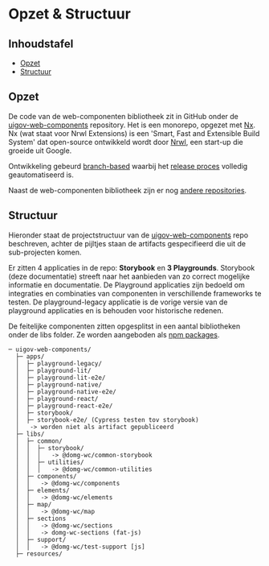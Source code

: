 
<Meta title="Bijdragen/Opzet & Structuur" />

# Opzet & Structuur

## Inhoudstafel

-   [Opzet](#opzet)
-   [Structuur](#structuur)

## Opzet

De code van de web-componenten bibliotheek zit in GitHub onder de
[uigov-web-components](https://github.com/milieuinfo/uigov-web-components) repository. Het is een monorepo, opgezet met
[Nx](https://nx.dev/). Nx (wat staat voor Nrwl Extensions) is een 'Smart, Fast and Extensible Build System' dat
open-source ontwikkeld wordt door [Nrwl](https://github.com/nrwl), een start-up die groeide uit Google.

Ontwikkeling gebeurd [branch-based](/story/bijdragen-git-branching-strategie--page) waarbij het
[release proces](/story/beheren-ci-cd--page) volledig geautomatiseerd is.

Naast de web-componenten bibliotheek zijn er nog [andere repositories](/story/beheren-repositories--page).

## Structuur

Hieronder staat de projectstructuur van de [uigov-web-components](https://github.com/milieuinfo/uigov-web-components)
repo beschreven, achter de pijltjes staan de artifacts gespecifieerd die uit de sub-projecten komen.

Er zitten 4 applicaties in de repo: **Storybook** en **3 Playgrounds**.
Storybook (deze documentatie) streeft naar het aanbieden van zo correct mogelijke informatie en documentatie.
De Playground applicaties zijn bedoeld om integraties en combinaties van componenten in verschillende frameworks te testen.
De playground-legacy applicatie is de vorige versie van de playground applicaties en is behouden voor historische redenen.

De feitelijke componenten zitten opgesplitst in een aantal bibliotheken onder de libs folder. Ze worden aangeboden
als [npm packages](/story/afnemen-artifacts--page).

```
─ uigov-web-components/
  ├─ apps/
  │  ├─ playground-legacy/
  │  ├─ playground-lit/
  │  ├─ playground-lit-e2e/
  │  ├─ playground-native/
  │  ├─ playground-native-e2e/
  │  ├─ playground-react/
  │  ├─ playground-react-e2e/
  │  ├─ storybook/
  │  ├─ storybook-e2e/ (Cypress testen tov storybook)
  │   -> worden niet als artifact gepubliceerd
  ├─ libs/
  │  ├─ common/
  │  │  ├─ storybook/
  │  │  │   -> @domg-wc/common-storybook
  │  │  ├─ utilities/
  │  │  │   -> @domg-wc/common-utilities
  │  ├─ components/
  │  │   -> @domg-wc/components
  │  ├─ elements/
  │  │   -> @domg-wc/elements
  │  ├─ map/
  │  │   -> @domg-wc/map
  │  ├─ sections
  │  │   -> @domg-wc/sections
  │  │   -> domg-wc-sections (fat-js)
  │  ├─ support/
  │  │   -> @domg-wc/test-support [js]
  ├─ resources/
```
